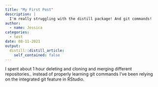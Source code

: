 ```yaml
---
title: "My First Post"
description: |
  I'm really struggling with the distill package! And git commands!
author:
  - name: Jessica
categories:
  - test
date: 08-11-2021
output:
  distill::distill_article:
    self_contained: false
---
```




I spent about 1 hour deleting and cloning and merging different repositories.. instead of properly learning git commands I've been relying on the integrated git feature in RStudio. 
